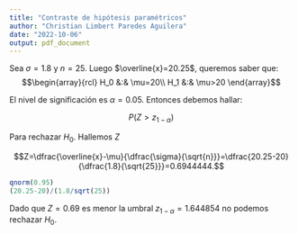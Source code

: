 ```yaml
---
title: "Contraste de hipótesis paramétricos"
author: "Christian Limbert Paredes Aguilera"
date: "2022-10-06"
output: pdf_document
---
```


Sea $\sigma = 1.8$ y $n=25$. Luego $\overline{x}=20.25$, queremos saber que:
$$\begin{array}{rcl}
  H_0 &:& \mu=20\\
  H_1 &:& \mu>20
\end{array}$$

El nivel de significación es $\alpha=0.05$. Entonces debemos hallar:

$$P\left(Z>z_{1-\alpha}\right)$$

Para rechazar $H_0$. Hallemos $Z$

$$Z=\dfrac{\overline{x}-\mu}{\dfrac{\sigma}{\sqrt{n}}}=\dfrac{20.25-20}{\dfrac{1.8}{\sqrt{25}}}=0.6944444.$$

```r
qnorm(0.95)
(20.25-20)/(1.8/sqrt(25))
```
Dado que $Z=0.69$ es menor la umbral $z_{1-\alpha}=1.644854$ no podemos rechazar $H_0$.

